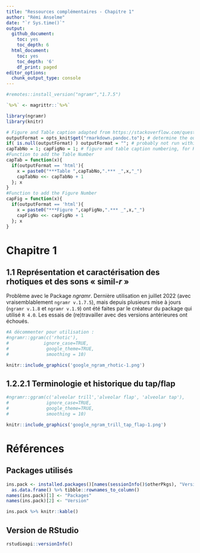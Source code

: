 ```yaml
---
title: "Ressources complémentaires - Chapitre 1"
author: "Rémi Anselme"
date: "`r Sys.time()`"
output:
  github_document:
    toc: yes
    toc_depth: 6
  html_document:
    toc: yes
    toc_depth: '6'
    df_print: paged
editor_options:
  chunk_output_type: console
---
```


```r

#remotes::install_version("ngramr","1.7.5")

`%>%` <- magrittr::`%>%`

library(ngramr)
library(knitr)

# Figure and Table caption adapted from https://stackoverflow.com/questions/37116632/rmarkdown-html-number-figures: 
outputFormat = opts_knit$get("rmarkdown.pandoc.to"); # determine the output format of the document
if( is.null(outputFormat) ) outputFormat = ""; # probably not run within knittr
capTabNo = 1; capFigNo = 1; # figure and table caption numbering, for HTML do it manually
#Function to add the Table Number
capTab = function(x){
  if(outputFormat == 'html'){
    x = paste0("***Table ",capTabNo,".*** _",x,"_")
    capTabNo <<- capTabNo + 1
  }; x
}
#Function to add the Figure Number
capFig = function(x){
  if(outputFormat == 'html'){
    x = paste0("***Figure ",capFigNo,".*** _",x,"_")
    capFigNo <<- capFigNo + 1
  }; x
}
```

# Chapitre 1

## 1.1 Représentation et caractérisation des rhotiques et des sons « simil-*r* »

Problème avec le Package *ngramr*. Dernière utilisation en juillet 2022 (avec vraisemblablement `ngramr v.1.7.5`), mais depuis plusieurs mise à jours (`ngramr v.1.8` et `ngramr v.1.9`) ont été faites par le créateur du package qui utilisé `R 4.0`. Les essais de (re)travailler avec des versions antérieures ont échoués.

```r

#A décommenter pour utilisation :
#ngramr::ggram(c('rhotic'),
#             ignore_case=TRUE,
#              google_theme=TRUE,
#              smoothing = 10)

knitr::include_graphics('google_ngram_rhotic-1.png')
```

## 1.2.2.1 Terminologie et historique du tap/flap

```r

#ngramr::ggram(c('alveolar trill','alveolar flap', 'alveolar tap'),
#              ignore_case=TRUE,
#              google_theme=TRUE,
#              smoothing = 10)

knitr::include_graphics('google_ngram_trill_tap_flap-1.png')
```

# Références

## Packages utilisés
```r
ins.pack <- installed.packages()[names(sessionInfo()$otherPkgs), "Version"] %>% 
  as.data.frame() %>% tibble::rownames_to_column()
names(ins.pack)[1] <- "Packages"
names(ins.pack)[2] <- "Version"

ins.pack %>% knitr::kable()
```

## Version de RStudio
```r
rstudioapi::versionInfo()
```